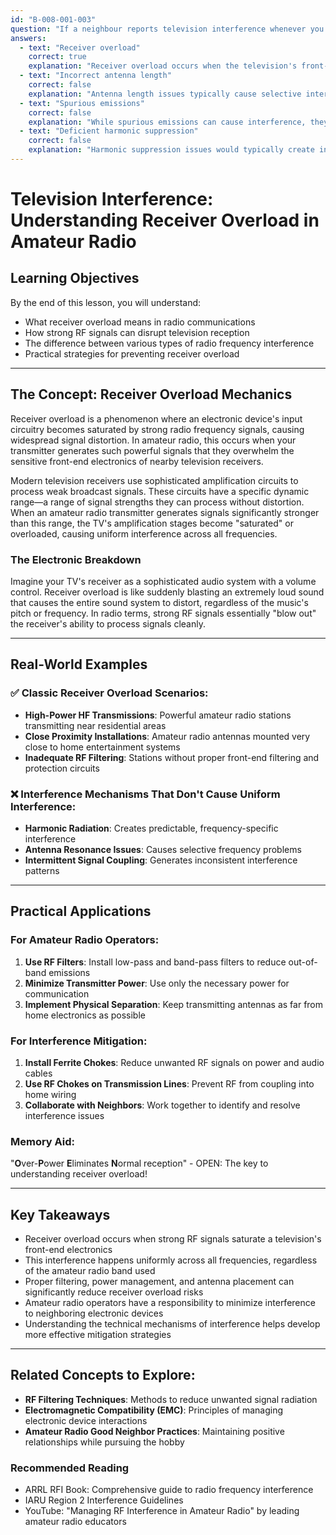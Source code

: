 ```yaml
---
id: "B-008-001-003"
question: "If a neighbour reports television interference whenever you transmit, no matter what band you use, what is probably the cause of the interference?"
answers:
  - text: "Receiver overload"
    correct: true
    explanation: "Receiver overload occurs when the television's front-end electronics are overwhelmed by the strong radio frequency signals from the amateur radio transmitter. This happens when the RF signal is so powerful that it saturates the TV receiver's amplification stages, causing distortion across multiple frequencies regardless of the amateur radio band being used. Unlike other interference mechanisms, receiver overload affects the TV's ability to process signals uniformly, creating broad-spectrum interference."
  - text: "Incorrect antenna length"
    correct: false
    explanation: "Antenna length issues typically cause selective interference on specific frequencies or bands, not consistent interference across all transmissions. An incorrectly sized antenna would create resonance problems at particular frequencies, but would not explain uniform interference across all amateur radio bands. The problem described requires a more pervasive interference mechanism that affects the TV receiver's fundamental electronics."
  - text: "Spurious emissions"
    correct: false
    explanation: "While spurious emissions can cause interference, they are typically frequency-specific and would not generate consistent interference across all transmission bands. Spurious emissions are unwanted signals generated at frequencies other than the fundamental transmission frequency, but they would be more likely to affect specific frequency ranges rather than causing uniform interference on every band."
  - text: "Deficient harmonic suppression"
    correct: false
    explanation: "Harmonic suppression issues would typically create interference at specific harmonic frequencies—multiples of the fundamental transmission frequency. While harmonics can cause TV interference, they would not explain interference that occurs uniformly across all amateur radio bands. Deficient harmonic suppression would create predictable, frequency-related interference patterns."
---
```


# Television Interference: Understanding Receiver Overload in Amateur Radio

## Learning Objectives
By the end of this lesson, you will understand:
- What receiver overload means in radio communications
- How strong RF signals can disrupt television reception
- The difference between various types of radio frequency interference
- Practical strategies for preventing receiver overload

---

## The Concept: Receiver Overload Mechanics

Receiver overload is a phenomenon where an electronic device's input circuitry becomes saturated by strong radio frequency signals, causing widespread signal distortion. In amateur radio, this occurs when your transmitter generates such powerful signals that they overwhelm the sensitive front-end electronics of nearby television receivers.

Modern television receivers use sophisticated amplification circuits to process weak broadcast signals. These circuits have a specific dynamic range—a range of signal strengths they can process without distortion. When an amateur radio transmitter generates signals significantly stronger than this range, the TV's amplification stages become "saturated" or overloaded, causing uniform interference across all frequencies.

### The Electronic Breakdown

Imagine your TV's receiver as a sophisticated audio system with a volume control. Receiver overload is like suddenly blasting an extremely loud sound that causes the entire sound system to distort, regardless of the music's pitch or frequency. In radio terms, strong RF signals essentially "blow out" the receiver's ability to process signals cleanly.

---

## Real-World Examples

### ✅ Classic Receiver Overload Scenarios:
- **High-Power HF Transmissions**: Powerful amateur radio stations transmitting near residential areas
- **Close Proximity Installations**: Amateur radio antennas mounted very close to home entertainment systems
- **Inadequate RF Filtering**: Stations without proper front-end filtering and protection circuits

### ❌ Interference Mechanisms That Don't Cause Uniform Interference:
- **Harmonic Radiation**: Creates predictable, frequency-specific interference
- **Antenna Resonance Issues**: Causes selective frequency problems
- **Intermittent Signal Coupling**: Generates inconsistent interference patterns

---

## Practical Applications

### For Amateur Radio Operators:
1. **Use RF Filters**: Install low-pass and band-pass filters to reduce out-of-band emissions
2. **Minimize Transmitter Power**: Use only the necessary power for communication
3. **Implement Physical Separation**: Keep transmitting antennas as far from home electronics as possible

### For Interference Mitigation:
1. **Install Ferrite Chokes**: Reduce unwanted RF signals on power and audio cables
2. **Use RF Chokes on Transmission Lines**: Prevent RF from coupling into home wiring
3. **Collaborate with Neighbors**: Work together to identify and resolve interference issues

### Memory Aid:
"**O**ver-**P**ower **E**liminates **N**ormal reception" - OPEN: The key to understanding receiver overload!

---

## Key Takeaways

- Receiver overload occurs when strong RF signals saturate a television's front-end electronics
- This interference happens uniformly across all frequencies, regardless of the amateur radio band used
- Proper filtering, power management, and antenna placement can significantly reduce receiver overload risks
- Amateur radio operators have a responsibility to minimize interference to neighboring electronic devices
- Understanding the technical mechanisms of interference helps develop more effective mitigation strategies

---

## Related Concepts to Explore:
- **RF Filtering Techniques**: Methods to reduce unwanted signal radiation
- **Electromagnetic Compatibility (EMC)**: Principles of managing electronic device interactions
- **Amateur Radio Good Neighbor Practices**: Maintaining positive relationships while pursuing the hobby

### Recommended Reading
- ARRL RFI Book: Comprehensive guide to radio frequency interference
- IARU Region 2 Interference Guidelines
- YouTube: "Managing RF Interference in Amateur Radio" by leading amateur radio educators